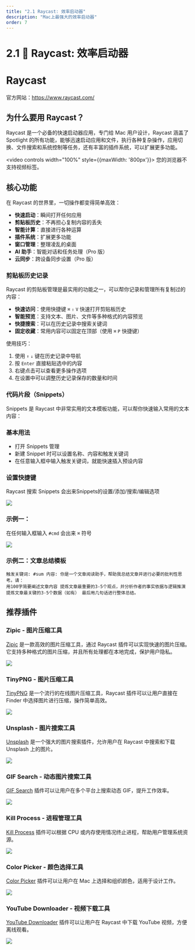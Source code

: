 ```yaml
---
title: "2.1 Raycast: 效率启动器"
description: "Mac上最强大的效率启动器"
order: 7
---
```


# 2.1 🚀 Raycast: 效率启动器

# Raycast

官方网站：https://www.raycast.com/

## 为什么要用 Raycast？

Raycast 是一个必备的快速启动器应用，专门给 Mac 用户设计，Raycast 涵盖了 Spotlight 的所有功能，能够迅速启动应用和文件，执行各种复杂操作，应用切换、文件搜索和系统控制等任务，还有丰富的插件系统，可以扩展更多功能。

<video controls width="100%" style={{maxWidth: '800px'}}>
  <source src="https://minio.xiaofeng.show/ai-code/2.1.mp4" type="video/mp4" />
  您的浏览器不支持视频标签。
</video>

## 核心功能

在 Raycast 的世界里，一切操作都变得简单高效：

- **快速启动**：瞬间打开任何应用
- **剪贴板历史**：不再担心复制内容的丢失
- **智能计算**：直接进行各种运算
- **插件系统**：扩展更多功能
- **窗口管理**：整理凌乱的桌面
- **AI 助手**：智能对话和任务处理（Pro 版）
- **云同步**：跨设备同步设置（Pro 版）

### 剪贴板历史记录

Raycast 的剪贴板管理是最实用的功能之一，可以帮你记录和管理所有复制过的内容：

- **快速访问**：使用快捷键 `⌘` `⇧` `V` 快速打开剪贴板历史
- **智能预览**：支持文本、图片、文件等多种格式的内容预览
- **快捷搜索**：可以在历史记录中搜索关键词
- **固定收藏**：常用内容可以固定在顶部（使用 `⌘` `P` 快捷键）

使用技巧：

1. 使用 `↑` `↓` 键在历史记录中导航
2. 按 `Enter` 直接粘贴选中的内容
3. 右键点击可以查看更多操作选项
4. 在设置中可以调整历史记录保存的数量和时间

### 代码片段（Snippets）

Snippets 是 Raycast 中非常实用的文本模板功能，可以帮你快速输入常用的文本内容：

### 基本用法

- 打开 Snippets 管理
- 新建 Snippet 时可以设置名称、内容和触发关键词
- 在任意输入框中输入触发关键词，就能快速插入预设内容

### 设置快捷键

Raycast 搜索 Snippets 会出来Snippets的设置/添加/搜索/编辑选项

![](https://s.web.cafe/aimaker/images/software/raycast/snippets_edit.webp)

### 示例一：

在任何输入框输入 `#cmd` 会出来 `⌘` 符号

![](https://s.web.cafe/aimaker/images/software/raycast/snippets.webp)

### 示例二：文章总结模板

```
触发关键词: #sum 内容: 你是一个文章阅读助手，帮助我总结文章并进行必要的批判性思考。请：
用100字简要阐述文章内容 提炼文章最重要的3-5个观点，并分析作者的事实依据与逻辑推演 提炼文章最关键的3-5个数据（如有） 最后用几句话进行整体总结。
```

## 推荐插件

### Zipic - 图片压缩工具

[Zipic](https://zipic.5km.tech/) 是一款高效的图片压缩工具，通过 Raycast 插件可以实现快速的图片压缩。它支持多种格式的图片压缩，并且所有处理都在本地完成，保护用户隐私。

![](https://s.web.cafe/aimaker/images/software/raycast/zipic_screenshot.webp)

### TinyPNG - 图片压缩工具

[TinyPNG](https://tinypng.com/) 是一个流行的在线图片压缩工具，Raycast 插件可以让用户直接在 Finder 中选择图片进行压缩，操作简单高效。

![](https://s.web.cafe/aimaker/images/software/raycast/tinypng_screenshot.webp)

### Unsplash - 图片搜索工具

[Unsplash](https://www.raycast.com/eggsy/unsplash) 是一个强大的图片搜索插件，允许用户在 Raycast 中搜索和下载 Unsplash 上的图片。

![](https://s.web.cafe/aimaker/images/software/raycast/unsplash_screenshot.webp)

### GIF Search - 动态图片搜索工具

[GIF Search](https://www.raycast.com/josephschmitt/gif-search) 插件可以让用户在多个平台上搜索动态 GIF，提升工作效率。

![](https://s.web.cafe/aimaker/images/software/raycast/gif_search_screenshot.webp)

### Kill Process - 进程管理工具

[Kill Process](https://www.raycast.com/rolandleth/kill-process) 插件可以根据 CPU 或内存使用情况终止进程，帮助用户管理系统资源。

![](https://s.web.cafe/aimaker/images/software/raycast/kill_process_screenshot.webp)

### Color Picker - 颜色选择工具

[Color Picker](https://www.raycast.com/thomas/color-picker) 插件可以让用户在 Mac 上选择和组织颜色，适用于设计工作。

![](https://s.web.cafe/aimaker/images/software/raycast/color_picker_screenshot.webp)

### YouTube Downloader - 视频下载工具

[YouTube Downloader](https://www.raycast.com/vimtor/youtube-downloader) 插件可以让用户在 Raycast 中下载 YouTube 视频，方便离线观看。

![](https://s.web.cafe/aimaker/images/software/raycast/youtube_downloader_screenshot.webp) 